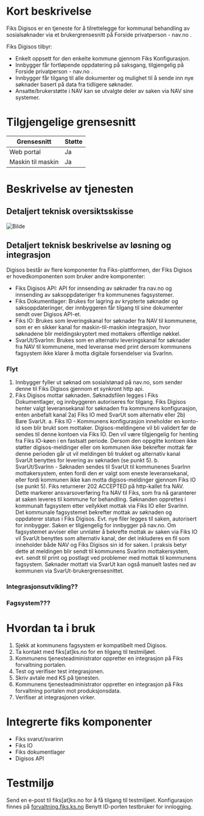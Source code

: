 # Kort beskrivelse
Fiks Digisos er en tjeneste for å tilrettelegge for kommunal behandling av sosialsøknader via et brukergrensesnitt på Forside privatperson - nav.no . 

Fiks Digisos tilbyr: 
- Enkelt oppsett for den enkelte kommune gjennom Fiks Konfigurasjon. 
- Innbygger får fortløpende oppdatering på saksgang, tilgjengelig på Forside privatperson - nav.no . 
- Innbygger får tilgang til alle dokumenter og mulighet til å sende inn nye søknader basert på data fra tidligere søknader. 
- Ansatte/brukerstøtte i NAV kan se utvalgte deler av saken via NAV sine systemer. 
 

# Tilgjengelige grensesnitt

|**Grensesnitt**|**Støtte**|
|---------------|----------|
| Web portal | Ja |
| Maskin til maskin | Ja |

# Beskrivelse av tjenesten

## Detaljert teknisk oversiktsskisse
![Bilde](../felles/images/fiks_digisos.png "")

## Detaljert teknisk beskrivelse av løsning og integrasjon
Digisos består av flere komponenter fra Fiks-plattformen, der Fiks Digisos er hovedkomponenten som bruker andre komponenter:

- Fiks Digisos API: API for innsending av søknader fra nav.no og innsending av saksoppdateriger fra kommunenes fagsystemer.
- Fiks Dokumentlager: Brukes for lagring av krypterte søknader og saksoppdateringer, der innbyggeren får tilgang til sine dokumenter sendt over Digisos API-et.
- Fiks IO: Brukes som leveringskanal for søknader fra NAV til kommunene, som er en sikker kanal for maskin-til-maskin integrasjon, hvor søknadene blir meldingskryptert med mottakers offentlige nøkkel.
- SvarUt/SvarInn: Brukes som en alternativ leveringskanal for søknader fra NAV til kommunene, med leveranse med print dersom kommunens fagsystem ikke klarer å motta digitale forsendelser via SvarInn.

### Flyt
1) Innbygger fyller ut søknad om sosialstønad på nav.no, som sender denne til Fiks Digisos gjennom et synkront http api.
2) Fiks Digisos mottar søknaden.
  Søknadsfilen legges i Fiks Dokumentlager, og innbyggeren autoriseres for tilgang.
Fiks Digisos henter valgt leveransekanal for søknaden fra kommunens konfigurasjon, enten anbefalt kanal 2a) Fiks IO med SvarUt som alternativ eller 2b) Bare SvarUt.
a. Fiks IO - Kommunens konfigurasjon inneholder en konto-id som blir brukt som mottaker. Digisos-meldingene vil bli validert før de sendes til denne kontoen via Fiks IO. Den vil være tilgjengelig for henting fra Fiks IO-køen i en fastsatt periode. Dersom den oppgitte kontoen ikke støtter digisos-meldinger eller om kommunen ikke bekrefter mottak før denne perioden går ut vil meldingen bli trukket og alternativ kanal SvarUt benyttes for levering av søknaden (se punkt 5).
b. SvarUt/SvarInn - Søknaden sendes til SvarUt til kommunenes SvarInn mottakersystem, enten fordi den er valgt som eneste leveransekanal, eller fordi kommunen ikke kan motta digisos-meldinger gjennom Fiks IO (se punkt 5).
Fiks returnerer 202 ACCEPTED på http-kallet fra NAV. Dette markerer ansvarsoverføring fra NAV til Fiks, som fra nå garanterer at saken leveres til kommune for behandling.
Søknanden opprettes i kommunalt fagsystem etter vellykket mottak via Fiks IO eller SvarInn.
Det kommunale fagsystemet bekrefter mottak av søknaden og oppdaterer status i Fiks Digisos.
Evt. nye filer legges til saken, autorisert for innbygger.
Saken er tilgjengelig for innbygger på nav.no.
Om fagsystemet avviser eller unnlater å bekrefte mottak av saken via Fiks IO vil SvarUt benyttes som alternativ kanal, der det inkluderes en fil som inneholder både NAV og Fiks Digisos sin id for saken. I praksis betyr dette at meldingen blir sendt til kommunens SvarInn mottakersystem, evt. sendt til print og postlagt ved problemer med mottak til kommunens fagsystem.
Søknader mottatt via SvarUt kan også manuelt lastes ned av kommunen via SvarUt-brukergrensesnittet.

### Integrasjonsutvikling??

### Fagsystem???

# Hvordan ta i bruk
1. Sjekk at kommunens fagsystem er kompatibelt med Digisos. 
2. Ta kontakt med fiks[at]ks.no for en tilgang til testmiljøet. 
3. Kommunens tjenesteadministrator oppretter en integrasjon på Fiks forvaltning portalen. 
4. Test og verifiser test integrasjonen. 
5. Skriv avtale med KS på tjenesten. 
6. Kommunens tjenesteadministrator oppretter en integrasjon på Fiks forvaltning portalen mot produksjonsdata. 
7. Verifiser at integrasjonen virker. 

# Integrerte fiks komponenter
- Fiks svarut/svarinn
- Fiks IO
- Fiks dokumentlager
- Digisos API

# Testmiljø
Send en e-post til fiks[at]ks.no for å få tilgang til testmiljøet.
Konfigurasjon finnes på [forvaltning.fiks.ks.no](https://forvaltning.fiks.test.ks.no) Benytt ID-porten testbruker for innlogging.
